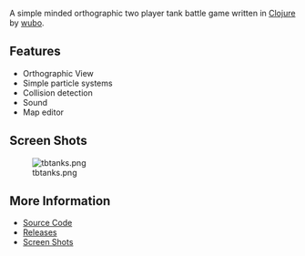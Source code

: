 A simple minded orthographic two player tank battle game written in [[Clojure]] by [[wubo]].

== Features ==

* Orthographic View
* Simple particle systems
* Collision detection
* Sound
* Map editor

== Screen Shots ==

[[File:tbtanks.png]]

== More Information ==

* [http://github.com/netguy204/1MonthLispGame Source Code]
* [http://github.com/netguy204/1MonthLispGame/downloads Releases]
* [http://wiki.github.com/netguy204/1MonthLispGame/ Screen Shots]